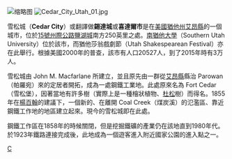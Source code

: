 [[File:2010-1101-CedarCity-Utah.jpg|缩略图]]
[[File:Cedar_City_Utah_01.jpg|right]]

雪松城（'''Cedar City'''）或翻譯做'''錫達城'''或'''喜達爾市'''是在[[美國|美國]][[猶他州|猶他州]][[艾昂縣_(猶他州)|艾昂縣]]的一個城市，位於[[15號州際公路|15號州際公路]][[鹽湖城|鹽湖城]]南方250英里之處。[[南猶他大學|南猶他大學]]（Southern Utah University）位於該市，而猶他莎翁戲劇節（Utah Shakespearean Festival）亦在此舉行。根據美國2000年的普查，該市有人口20527人，到了2015年時有3万人。

雪松城由 John M. Macfarlane 所建立，並且原先由一群從[[艾昂縣_(猶他州)|艾昂縣]]縣治 Parowan（帕羅宛）來的定居者開拓，成為一處鋼鐵工業地。此處原來名為 Fort Cedar（雪松堡），因著當地有許多樹（實際上是一種檜狀植物、[[刺柏|杜松]]樹）而得名。1855年在[[楊百翰|楊百翰]]的建議下，一個新的、在離開 Coal Creek（煤炭溪）的氾濫區、靠近鋼鐵工作地的地區建立起來。現今的雪松城即在此處。

鋼鐵工作區在1858年的時候關閉，但是挖掘鐵礦的產業仍在該地直到1980年代。於1923年鐵路連接完成後，此地成為一個遊客進入附近國家公園的進入點之一。


{{Utah}}
{{Utah-stub}}

[[Category:猶他州城市|C]]